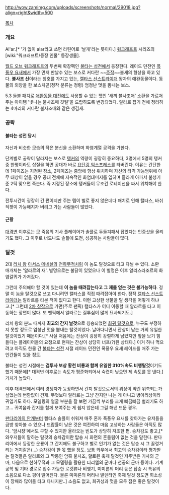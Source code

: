 http://wow.zamimg.com/uploads/screenshots/normal/29018.jpg?align=right&width=500

[[목차]]

=== 개요 ===
Al'ar.[* '가 없이 alar라고 쓰면 라틴어로 '날개'라는 뜻이다.] [[워크래프트]] 시리즈의 [wiki:"워크래프트/등장 인물" 등장생물].

[[월드 오브 워크래프트]]의 두번째 확장팩인 [[불타는 성전]]에서 등장한다. 레이드 던전인 [[폭풍우 요새]]에서 가장 먼저 만날수 있는 보스로 커다란 ~~[[주작]]~~불새의 형상을 하고 있다. '''불사조 신'''이라는 칭호를 가지고 있는, [[캘타스 선스트라이더]] 왕자의 애완동물이다. 동물의 외양을 한 보스치곤(정작 분류는 정령) 엄청난 멋을 뽐내는 보스.

5.3 들불 패치로 [[애완동물 대전]]에도 사용할 수 있는 펫인 '새끼 불사조매' 소환을 가르쳐 주는 아이템 '빛나는 불사조매 깃털'을 드랍하도록 변경되었다. 알라르 잡기 전에 정리하는 4마리의 커다란 불사조매와 같은 생김새.

=== 공략 ===
==== 불타는 성전 당시 ====
자신과 비슷한 모습의 작은 분신을 소환하며 화염계열 공격을 가한다. 

단계별로 공략이 달라지는 보스로 [[탱커]]의 역량이 굉장히 중요하다, 3명에서 5명의 탱커 중 한명이라도 삽질을 하면 공대가 바로 [[요단강 익스프레스]]를 타버린다. 이유는 간단한데 1페이즈는 지정된 장소, 2페이즈는 중앙에 항상 위치하며 자신의 타격 가능범위에 아무 대상이 없을 경우 공대 전체에 지속적인 화염대미지를 입히며 졸라게 아파서 불성기준 2틱 맞으면 죽는다. 즉 지정된 장소에 탱커들이 무조건 로테이션을 짜서 위치해야 한다. 

전투시간이 굉장히 긴 편이지만 주는 템이 별로 좋지 않은데다 패치로 인해 캘타스, 바쉬 직팟이 가능해지자 버리고 가는 사람들이 많았다.

==== 근황 ====
[[대격변]] 이후로는 모 죽음의 기사 플레이어가 솔플로 두들겨패서 잡았다는 인증샷을 올리기도 했다. 그 이후로 너도나도 솔플에 도전, 성공하는 사람들이 많다.

=== 탈것 ===
2대 [[리치 왕]] [[아서스 메네실]]의 [[천하무적]]처럼 이 놈도 탈것으로 타고 다닐 수 있다. 소환 매개체는 '알라르의 재'. 별명으로는 불닭이 있었으나 이 별명은 이후 알리스라조르의 화염갈퀴가 가져갔다.

그런데 주의해야 할 것이 있는데 '''이 놈을 때려잡는다고 그 재를 얻는 것은 불가능하다'''. 정말 이 놈을 탈것으로 쓰고 다니려면 캘타스를 직접 때려잡아야 한다. 정작 [[캘타스 선스트라이더]]는 알라르를 타본 적이 없다고 한다. 이런 고상한 생물을 탈 생각을 어떻게 하냐고.[* 그런데 [[2차 창작]]으로 가면(주로 팬픽) 캘타스가 어디 이동할 때 알라르를 타고 이동하는 장면이 많다. 또 팬픽에서 알라르는 질투심이 많게 묘사되기도.]

리치 왕의 분노 때까지 '''최고의 간지 날것'''으로 칭송되었던 [[희귀 탈것]]으로, 누구도 부정하지 못할 정도로 엄청난 멋을 뽐내는 탈것이었다. 날아다니면서 잔상이 남는 거의 유일한 탈것이었기 때문이다.[* 사실 처음에는 잔상이 굉장히 강렬하게 남았지만 앞을 보기 힘들다는 플레이어들의 요청으로 현재는 잔상이 상당히 너프(?)된 상태다.] 이거 하나 먹으려고 아직도 한물 간 [[불타는 성전]] 시절 레이드 던전인 폭풍우 요새 레이드를 매주 가는 인간들이 있을 정도.

불타는 성전 시절에는 '''검투사 보상 황천 비룡과 함께 유일한 310%속도 비행탈것'''이기도 했기 때문에[* 대격변 이후로는 속도가 평준화되어서 숙련이 낮으면 제 속도를 못 낸다.] 가치가 높았다.

이후 대격변에서 여러 경쟁자가 등장하면서 간지 탈것으로서의 위상이 약간 위축되는가 싶었는데 변함없이 건재. 무엇보다 알라르는 그냥 간지만 나는 게 아니고 병아리상이라 귀엽기도 하다. 모델링의 얼굴 부분을 잘 보면 가끔씩 부리를 크게 뻐끔뻐끔 벌리기도 하고... 귀여움과 간지를 함께 보여주는 게 쉽지 않은데 그걸 해낸 드문 경우.

[[판다리아의 안개]]부터 켈타스 솔플이 쉬워져 매주 혼자 폭풍우 요새를 찾아가는 유저들을 금방 찾아볼 수 있으나 드랍률이 낮은 것은 여전하여 마음 고생하는 사람들은 아직도 많다. '암시장'에서도 구할 수 있지만 올라오는 빈도가 상당히 저조한 편. 승차감도 좋고,[* 와우저들이 말하는 탈것의 승차감이란 탑승 시 화면의 흔들림이 없는 것을 말한다. 판다리아에서 등장한 운룡이 그 간지에도 불구하고 별로 인기가 없는 것은 탑승 시 그 꿀렁거리는 거지같은(...) 승차감이 한 몫 했을 정도. 보통 와우에서 최고의 승차감이라 평가받는 탈것들은 알라르와 그 짝퉁인 암흑 불사조, 할로윈 축제 탈것인 저주받은 기사의 군마, 다음으로 천하무적과 그 모델링을 활용한 티리엘의 군마나 천공의 군마 등이다. 기계공학 및 기타 경로로 입수 가능한 로켓류나 비행기, 미미론의 머리 등은 탑승 시 특유의 소음으로 다소 평이 떨어진다. 물론 미미론의 머리나 발렌타인 축제 탈것 정도면 희소성이 깡패라 많이들 타고 다니지만..] 소음도 없고, 희귀성과 멋을 모두 잡은 좋은 탈것이다.
